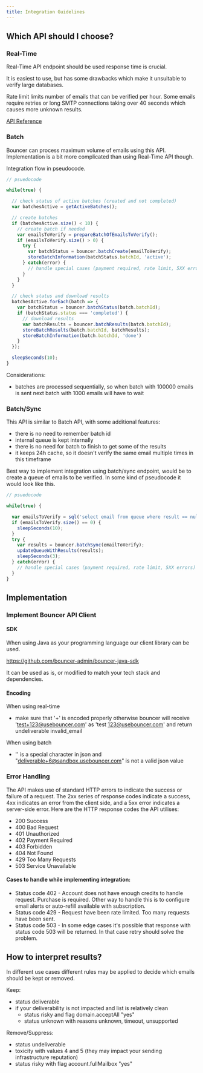 ```yaml
---
title: Integration Guidelines
---
```


## Which API should I choose?

### Real-Time

Real-Time API endpoint should be used response time is crucial.

It is easiest to use, but has some drawbacks which make it unsuitable to verify large databases.

Rate limit limits number of emails that can be verified per hour.
Some emails require retries or long SMTP connections taking over 40 seconds which causes more unknown results.

[API Reference](/api-reference/real-time/verify-email)

### Batch

Bouncer can process maximum volume of emails using this API.
Implementation is a bit more complicated than using Real-Time API though.

Integration flow in pseudocode.

```javascript
// psuedocode

while(true) {

  // check status of active batches (created and not completed)
  var batchesActive = getActiveBatches();

  // create batches
  if (batchesActive.size() < 10) {
    // create batch if needed
    var emailsToVerify = prepareBatchOfEmailsToVerify();
    if (emailsToVerify.size() > 0) {
      try {
        var batchStatus = bouncer.batchCreate(emailToVerify);
        storeBatchInformation(batchStatus.batchId, 'active');
      } catch(error) {
        // handle special cases (payment required, rate limit, 5XX errors)
      }
    }
  }

  // check status and download results
  batchesActive.forEach(batch => {
    var batchStatus = bouncer.batchStatus(batch.batchId);
    if (batchStatus.status === 'completed') {
      // download results
      var batchResults = bouncer.batchResults(batch.batchId);
      storeBatchResults(batch.batchId, batchResults);
      storeBatchInformation(batch.batchId, 'done')
    }
  });

  sleepSeconds(10);
}
```

Considerations:
- batches are processed sequentially, so when batch with 100000 emails is sent next batch with 1000 emails will have to wait

### Batch/Sync

This API is similar to Batch API, with some additional features:
- there is no need to remember batch id
- internal queue is kept internally
- there is no need for batch to finish to get some of the results
- it keeps 24h cache, so it doesn't verify the same email multiple times in this timeframe

Best way to implement integration using batch/sync endpoint, would be to create a queue of emails to be verified.
In some kind of pseudocode it would look like this.

```javascript
// psuedocode

while(true) {

  var emailsToVerify = sql('select email from queue where result == null order by queuedAt limit 10000');
  if (emailsToVerify.size() == 0) {
    sleepSeconds(10);
  }
  try {
    var results = bouncer.batchSync(emailToVerify);
    updateQueueWithResults(results);
    sleepSeconds(3);
  } catch(error) {
    // handle special cases (payment required, rate limit, 5XX errors)
  }
}
```

## Implementation

### Implement Bouncer API Client

#### SDK

When using Java as your programming language our client library can be used.

https://github.com/bouncer-admin/bouncer-java-sdk

It can be used as is, or modified to match your tech stack and dependencies.

#### Encoding

When using real-time
- make sure that '+' is encoded properly
otherwise bouncer will receive 'test+123@usebouncer.com' as 'test 123@usebouncer.com' and return undeliverable invalid_email

When using batch
- '\' is a special character in json and "deliverable+6@sandbox.usebouncer.com\" is not a valid json value


### Error Handling

The API makes use of standard HTTP errors to indicate the success or failure of a request. The 2xx series of response codes indicate a success, 4xx indicates an error from the client side, and a 5xx error indicates a server-side error. Here are the HTTP response codes the API utilises:

- 200 Success
- 400 Bad Request
- 401 Unauthorized
- 402 Payment Required
- 403 Forbidden
- 404 Not Found
- 429 Too Many Requests
- 503 Service Unavailable

#### Cases to handle while implementing integration:

- Status code 402 - Account does not have enough credits to handle request. Purchase is required. Other way to handle this is to configure email alerts or auto-refill available with subscription.
- Status code 429 - Request have been rate limited. Too many requests have been sent.
- Status code 503 - In some edge cases it's possible that response with status code 503 will be returned. In that case retry should solve the problem.

## How to interpret results?

In different use cases different rules may be applied to decide which emails should be kept or removed.

Keep:
- status deliverable
- if your deliverability is not impacted and list is relatively clean
    - status risky and flag domain.acceptAll "yes"
    - status unknown with reasons unknown, timeout, unsupported

Remove/Suppress:
- status undeliverable
- toxicity with values 4 and 5 (they may impact your sending infrastructure reputation)
- status risky with flag account.fullMailbox "yes"

